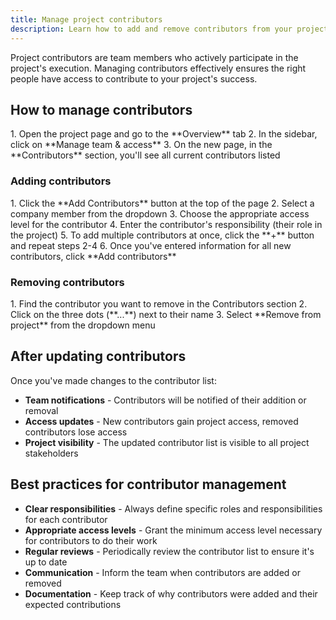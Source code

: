 ```yaml
---
title: Manage project contributors
description: Learn how to add and remove contributors from your project
---
```



Project contributors are team members who actively participate in the project's execution. Managing contributors effectively ensures the right people have access to contribute to your project's success.

## How to manage contributors

<Steps>
1. Open the project page and go to the **Overview** tab
2. In the sidebar, click on **Manage team & access**
3. On the new page, in the **Contributors** section, you'll see all current contributors listed
</Steps>

### Adding contributors

<Steps>
1. Click the **Add Contributors** button at the top of the page
2. Select a company member from the dropdown
3. Choose the appropriate access level for the contributor
4. Enter the contributor's responsibility (their role in the project)
5. To add multiple contributors at once, click the **+** button and repeat steps 2-4
6. Once you've entered information for all new contributors, click **Add contributors**
</Steps>

### Removing contributors

<Steps>
1. Find the contributor you want to remove in the Contributors section
2. Click on the three dots (**...**) next to their name
3. Select **Remove from project** from the dropdown menu
</Steps>

## After updating contributors

Once you've made changes to the contributor list:

- **Team notifications** - Contributors will be notified of their addition or removal
- **Access updates** - New contributors gain project access, removed contributors lose access
- **Project visibility** - The updated contributor list is visible to all project stakeholders

## Best practices for contributor management

- **Clear responsibilities** - Always define specific roles and responsibilities for each contributor
- **Appropriate access levels** - Grant the minimum access level necessary for contributors to do their work
- **Regular reviews** - Periodically review the contributor list to ensure it's up to date
- **Communication** - Inform the team when contributors are added or removed
- **Documentation** - Keep track of why contributors were added and their expected contributions
